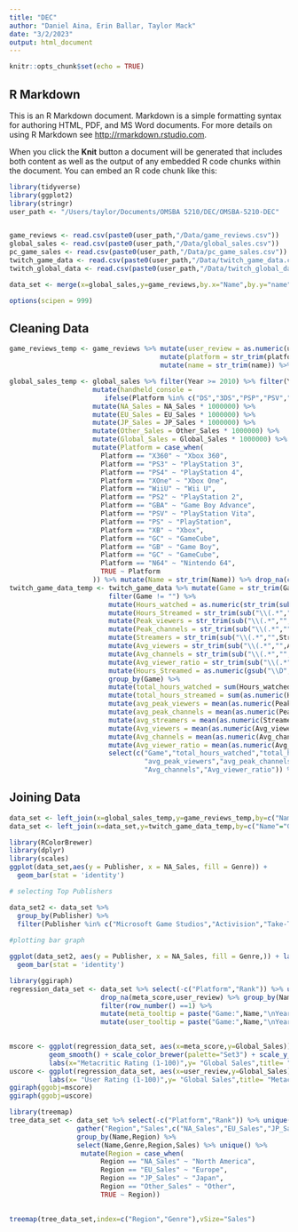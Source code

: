 ```yaml
---
title: "DEC"
author: "Daniel Aina, Erin Ballar, Taylor Mack"
date: "3/2/2023"
output: html_document
---
```


```r
knitr::opts_chunk$set(echo = TRUE)
```

## R Markdown

This is an R Markdown document. Markdown is a simple formatting syntax for authoring HTML, PDF, and MS Word documents. For more details on using R Markdown see <http://rmarkdown.rstudio.com>.

When you click the **Knit** button a document will be generated that includes both content as well as the output of any embedded R code chunks within the document. You can embed an R code chunk like this:

```r
library(tidyverse)
library(ggplot2)
library(stringr)
user_path <- "/Users/taylor/Documents/OMSBA 5210/DEC/OMSBA-5210-DEC"


game_reviews <- read.csv(paste0(user_path,"/Data/game_reviews.csv"))
global_sales <- read.csv(paste0(user_path,"/Data/global_sales.csv"))
pc_game_sales <- read.csv(paste0(user_path,"/Data/pc_game_sales.csv"))
twitch_game_data <- read.csv(paste0(user_path,"/Data/twitch_game_data.csv"))
twitch_global_data <- read.csv(paste0(user_path,"/Data/twitch_global_data.csv"))

data_set <- merge(x=global_sales,y=game_reviews,by.x="Name",by.y="name")

options(scipen = 999)
```

## Cleaning Data

```r
game_reviews_temp <- game_reviews %>% mutate(user_review = as.numeric(user_review) * 10) %>%
                                      mutate(platform = str_trim(platform)) %>%
                                      mutate(name = str_trim(name)) %>% drop_na()

global_sales_temp <- global_sales %>% filter(Year >= 2010) %>% filter(Year != "N/A") %>% 
                     mutate(handheld_console = 
                        ifelse(Platform %in% c("DS","3DS","PSP","PSV","GB"),TRUE,FALSE)) %>%
                     mutate(NA_Sales = NA_Sales * 1000000) %>%
                     mutate(EU_Sales = EU_Sales * 1000000) %>%
                     mutate(JP_Sales = JP_Sales * 1000000) %>%
                     mutate(Other_Sales = Other_Sales * 1000000) %>%
                     mutate(Global_Sales = Global_Sales * 1000000) %>%
                     mutate(Platform = case_when(
                       Platform == "X360" ~ "Xbox 360",
                       Platform == "PS3" ~ "PlayStation 3",
                       Platform == "PS4" ~ "PlayStation 4",
                       Platform == "XOne" ~ "Xbox One",
                       Platform == "WiiU" ~ "Wii U",
                       Platform == "PS2" ~ "PlayStation 2",
                       Platform == "GBA" ~ "Game Boy Advance",
                       Platform == "PSV" ~ "PlayStation Vita",
                       Platform == "PS" ~ "PlayStation",
                       Platform == "XB" ~ "Xbox",
                       Platform == "GC" ~ "GameCube",
                       Platform == "GB" ~ "Game Boy",
                       Platform == "GC" ~ "GameCube",
                       Platform == "N64" ~ "Nintendo 64",
                       TRUE ~ Platform
                     )) %>% mutate(Name = str_trim(Name)) %>% drop_na(c(Year,Platform))
twitch_game_data_temp <- twitch_game_data %>% mutate(Game = str_trim(Game)) %>%
                         filter(Game != "") %>%
                         mutate(Hours_watched = as.numeric(str_trim(sub("\\(.*","",Hours_watched)))) %>%
                         mutate(Hours_Streamed = str_trim(sub("\\(.*","",Hours_Streamed))) %>%
                         mutate(Peak_viewers = str_trim(sub("\\(.*","",Peak_viewers))) %>%
                         mutate(Peak_channels = str_trim(sub("\\(.*","",Peak_channels))) %>%
                         mutate(Streamers = str_trim(sub("\\(.*","",Streamers))) %>%
                         mutate(Avg_viewers = str_trim(sub("\\(.*","",Avg_viewers))) %>%
                         mutate(Avg_channels = str_trim(sub("\\(.*","",Avg_channels))) %>%
                         mutate(Avg_viewer_ratio = str_trim(sub("\\(.*","",Avg_viewer_ratio))) %>%
                         mutate(Hours_Streamed = as.numeric(gsub("\\D","",Hours_Streamed))) %>%
                         group_by(Game) %>% 
                         mutate(total_hours_watched = sum(Hours_watched)) %>%
                         mutate(total_hours_streamed = sum(as.numeric(Hours_Streamed))) %>%
                         mutate(avg_peak_viewers = mean(as.numeric(Peak_viewers))) %>%
                         mutate(avg_peak_channels = mean(as.numeric(Peak_channels))) %>%
                         mutate(avg_streamers = mean(as.numeric(Streamers))) %>%
                         mutate(Avg_viewers = mean(as.numeric(Avg_viewers))) %>%
                         mutate(Avg_channels = mean(as.numeric(Avg_channels))) %>%
                         mutate(Avg_viewer_ratio = mean(as.numeric(Avg_viewer_ratio))) %>%
                         select(c("Game","total_hours_watched","total_hours_streamed",
                                  "avg_peak_viewers","avg_peak_channels","avg_streamers","Avg_viewers",
                                  "Avg_channels","Avg_viewer_ratio")) %>% unique() %>% ungroup()
```

## Joining Data

```r
data_set <- left_join(x=global_sales_temp,y=game_reviews_temp,by=c("Name"="name","Platform"="platform"))
data_set <- left_join(x=data_set,y=twitch_game_data_temp,by=c("Name"="Game"))
```



```r
library(RColorBrewer)
library(dplyr)
library(scales)
ggplot(data_set,aes(y = Publisher, x = NA_Sales, fill = Genre)) +
  geom_bar(stat = 'identity')

# selecting Top Publishers

data_set2 <- data_set %>%
  group_by(Publisher) %>%
  filter(Publisher %in% c("Microsoft Game Studios","Activision","Take-Two Interactive","Ubisoft"))
  
#plotting bar graph

ggplot(data_set2, aes(y = Publisher, x = NA_Sales, fill = Genre,)) + labs( x = 'North American Sales', y = 'Publishers', title = 'Top Video Game Genres by Publishers') + scale_x_continuous(labels= scales::comma) + scale_color_brewer(palette="Set3") +
  geom_bar(stat = 'identity')
```
```r
library(ggiraph)
regression_data_set <- data_set %>% select(-c("Platform","Rank")) %>% unique() %>%
                       drop_na(meta_score,user_review) %>% group_by(Name) %>%
                       filter(row_number() ==1) %>%
                       mutate(meta_tooltip = paste("Game:",Name,"\nYear:",Year,"\nRating:",meta_score,"\nGlobal Sales:",Global_Sales)) %>%
                       mutate(user_tooltip = paste("Game:",Name,"\nYear:",Year,"\nRating:",user_review,"\nGlobal Sales:",Global_Sales))
                    

mscore <- ggplot(regression_data_set, aes(x=meta_score,y=Global_Sales)) + geom_point_interactive(aes(tooltip=meta_tooltip)) +
          geom_smooth() + scale_color_brewer(palette="Set3") + scale_y_continuous(labels= scales::comma) +
          labs(x="Metacritic Rating (1-100)",y= "Global Sales",title= "User Rating Regression on Global Sales")
uscore <- ggplot(regression_data_set, aes(x=user_review,y=Global_Sales)) + geom_point_interactive(aes(tooltip=user_tooltip)) + geom_smooth() + scale_color_brewer(palette="Set3") + scale_y_continuous(labels= scales::comma) +
          labs(x= "User Rating (1-100)",y= "Global Sales",title= "Metacritic Rating Regression on Global Sales")
ggiraph(ggobj=mscore)
ggiraph(ggobj=uscore)
```

```r
library(treemap)
tree_data_set <- data_set %>% select(-c("Platform","Rank")) %>% unique() %>%
                 gather("Region","Sales",c("NA_Sales","EU_Sales","JP_Sales","Other_Sales")) %>%
                 group_by(Name,Region) %>%
                 select(Name,Genre,Region,Sales) %>% unique() %>%
                  mutate(Region = case_when(
                       Region == "NA_Sales" ~ "North America",
                       Region == "EU_Sales" ~ "Europe",
                       Region == "JP_Sales" ~ "Japan",
                       Region == "Other_Sales" ~ "Other",
                       TRUE ~ Region))
                 

treemap(tree_data_set,index=c("Region","Genre"),vSize="Sales")

```
